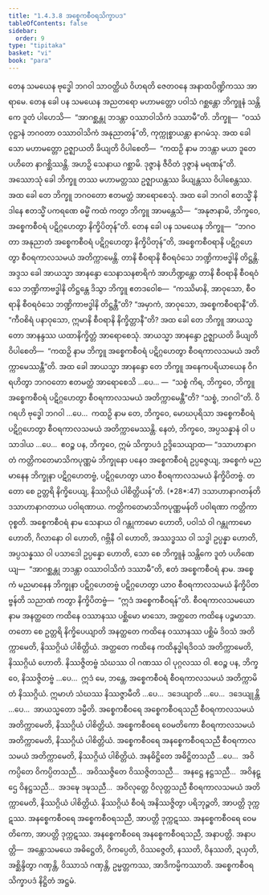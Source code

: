 ```yaml
---
title: "1.4.3.8 အစ္စေကစီဝရသိက္ခာပဒ"
tableOfContents: false
sidebar:
  order: 9
type: "tipitaka"
basket: "vi"
book: "para"
---
```



<DynamicBreadcrumb />

<Division number="646" book="para">

<Paragraph number="2385" book="para">
တေန သမယေန ဗုဒ္ဓေါ ဘဂဝါ သာဝတ္ထိယံ ဝိဟရတိ ဇေတဝနေ အနာထပိဏ္ဍိကဿ အာရာမေ. တေန ခေါ ပန သမယေန အညတရော မဟာမတ္တော ပဝါသံ ဂစ္ဆန္တော ဘိက္ခူနံ သန္တိကေ ဒူတံ ပါဟေသိ—  “အာဂစ္ဆန္တု ဘဒန္တာ ဝဿာဝါသိကံ ဒဿာမီ”တိ. ဘိက္ခူ—  “ဝဿံဝုဋ္ဌာနံ ဘဂဝတာ ဝဿာဝါသိကံ အနုညာတန်”တိ, ကုက္ကုစ္စာယန္တာ နာဂမံသု. အထ ခေါ သော မဟာမတ္တော ဥဇ္ဈာယတိ ခိယျတိ ဝိပါစေတိ—  “ကထဉှိ နာမ ဘဒန္တာ မယာ ဒူတေ ပဟိတေ နာဂစ္ဆိဿန္တိ. အဟဉှိ သေနာယ ဂစ္ဆာမိ. ဒုဇ္ဇာနံ ဇီဝိတံ ဒုဇ္ဇာနံ မရဏန်”တိ.
</Paragraph>

<Paragraph number="2386" book="para">
အဿောသုံ ခေါ ဘိက္ခူ တဿ မဟာမတ္တဿ ဥဇ္ဈာယန္တဿ ခိယျန္တဿ ဝိပါစေန္တဿ. အထ ခေါ တေ ဘိက္ခူ ဘဂဝတော ဧတမတ္ထံ အာရောစေသုံ. အထ ခေါ ဘဂဝါ ဧတသ္မိံ နိဒါနေ ဧတသ္မိံ ပကရဏေ ဓမ္မိံ ကထံ ကတွာ ဘိက္ခူ အာမန္တေသိ—  “အနုဇာနာမိ, ဘိက္ခဝေ, အစ္စေကစီဝရံ ပဋိဂ္ဂဟေတွာ နိက္ခိပိတုန်”တိ.
</Paragraph>

</Division>
<Division number="647" book="para">

<Paragraph number="2387" book="para">
တေန ခေါ ပန သမယေန ဘိက္ခူ—  “ဘဂဝတာ အနုညာတံ အစ္စေကစီဝရံ ပဋိဂ္ဂဟေတွာ နိက္ခိပိတုန်”တိ, အစ္စေကစီဝရာနိ ပဋိဂ္ဂဟေတွာ စီဝရကာလသမယံ အတိက္ကာမေန္တိ. တာနိ စီဝရာနိ စီဝရဝံသေ ဘဏ္ဍိကာဗဒ္ဓါနိ တိဋ္ဌန္တိ. အဒ္ဒသ ခေါ အာယသ္မာ အာနန္ဒော သေနာသနစာရိကံ အာဟိဏ္ဍန္တော တာနိ စီဝရာနိ စီဝရဝံသေ ဘဏ္ဍိကာဗဒ္ဓါနိ တိဋ္ဌန္တေ ဒိသွာ ဘိက္ခူ ဧတဒဝေါစ—  “ကဿိမာနိ, အာဝုသော, စီဝရာနိ စီဝရဝံသေ ဘဏ္ဍိကာဗဒ္ဓါနိ တိဋ္ဌန္တီ”တိ? “အမှာကံ, အာဝုသော, အစ္စေကစီဝရာနီ”တိ. “ကီဝစိရံ ပနာဝုသော, ဣမာနိ စီဝရာနိ နိက္ခိတ္တာနီ”တိ? အထ ခေါ တေ ဘိက္ခူ အာယသ္မတော အာနန္ဒဿ ယထာနိက္ခိတ္တံ အာရောစေသုံ. အာယသ္မာ အာနန္ဒော ဥဇ္ဈာယတိ ခိယျတိ ဝိပါစေတိ—  “ကထဉှိ နာမ ဘိက္ခူ အစ္စေကစီဝရံ ပဋိဂ္ဂဟေတွာ စီဝရကာလသမယံ အတိက္ကာမေဿန္တီ”တိ.
</Paragraph>

<Paragraph number="2388" book="para">
အထ ခေါ အာယသ္မာ အာနန္ဒော တေ ဘိက္ခူ အနေကပရိယာယေန ဝိဂရဟိတွာ ဘဂဝတော ဧတမတ္ထံ အာရောစေသိ …ပေ… —  “သစ္စံ ကိရ, ဘိက္ခဝေ, ဘိက္ခူ အစ္စေကစီဝရံ ပဋိဂ္ဂဟေတွာ စီဝရကာလသမယံ အတိက္ကာမေန္တီ”တိ? “သစ္စံ, ဘဂဝါ”တိ. ဝိဂရဟိ ဗုဒ္ဓေါ ဘဂဝါ …ပေ…  ကထဉှိ နာမ တေ, ဘိက္ခဝေ, မောဃပုရိသာ အစ္စေကစီဝရံ ပဋိဂ္ဂဟေတွာ စီဝရကာလသမယံ အတိက္ကာမေဿန္တိ. နေတံ, ဘိက္ခဝေ, အပ္ပသန္နာနံ ဝါ ပသာဒါယ …ပေ…  ဧဝဉ္စ ပန, ဘိက္ခဝေ, ဣမံ သိက္ခာပဒံ ဥဒ္ဒိသေယျာထ—
</Paragraph>

</Division>
<Division number="648" book="para">

<Paragraph number="2389" book="para">
<Emphasis>“ဒသာဟာနာဂတံ ကတ္တိကတေမာသိကပုဏ္ဏမံ ဘိက္ခုနော ပနေဝ အစ္စေကစီဝရံ ဥပ္ပဇ္ဇေယျ, အစ္စေကံ မညမာနေန ဘိက္ခုနာ ပဋိဂ္ဂဟေတဗ္ဗံ, ပဋိဂ္ဂဟေတွာ ယာဝ စီဝရကာလသမယံ နိက္ခိပိတဗ္ဗံ. တတော စေ ဥတ္တရိ နိက္ခိပေယျ, နိဿဂ္ဂိယံ ပါစိတ္တိယန်”</Emphasis>တိ. (*28*:<Emphasis>47</Emphasis>)
</Paragraph>

</Division>
<Division number="649" book="para">

<Paragraph number="2390" book="para">
<Emphasis>ဒသာဟာနာဂတန်</Emphasis>တိ ဒသာဟာနာဂတာယ ပဝါရဏာယ.
</Paragraph>

<Paragraph number="2391" book="para">
<Emphasis>ကတ္တိကတေမာသိကပုဏ္ဏမန်</Emphasis>တိ ပဝါရဏာ ကတ္တိကာ ဝုစ္စတိ.
</Paragraph>

<Paragraph number="2392" book="para">
<Emphasis>အစ္စေကစီဝရံ</Emphasis> နာမ သေနာယ ဝါ ဂန္တုကာမော ဟောတိ, ပဝါသံ ဝါ ဂန္တုကာမော ဟောတိ, ဂိလာနော ဝါ ဟောတိ, ဂဗ္ဘိနီ ဝါ ဟောတိ, အဿဒ္ဓဿ ဝါ သဒ္ဓါ ဥပ္ပန္နာ ဟောတိ, အပ္ပသန္နဿ ဝါ ပသာဒေါ ဥပ္ပန္နော ဟောတိ, သော စေ ဘိက္ခူနံ သန္တိကေ ဒူတံ ပဟိဏေယျ—  “အာဂစ္ဆန္တု ဘဒန္တာ ဝဿာဝါသိကံ ဒဿာမီ”တိ, ဧတံ အစ္စေကစီဝရံ နာမ.
</Paragraph>

<Paragraph number="2393" book="para">
<Emphasis>အစ္စေကံ မညမာနေန ဘိက္ခုနာ ပဋိဂ္ဂဟေတဗ္ဗံ ပဋိဂ္ဂဟေတွာ ယာဝ စီဝရကာလသမယံ နိက္ခိပိတဗ္ဗန်</Emphasis>တိ သညာဏံ ကတွာ နိက္ခိပိတဗ္ဗံ—  “ဣဒံ အစ္စေကစီဝရန်”တိ.
</Paragraph>

<Paragraph number="2394" book="para">
<Emphasis>စီဝရကာလသမယော</Emphasis> နာမ အနတ္ထတေ ကထိနေ ဝဿာနဿ ပစ္ဆိမော မာသော, အတ္ထတေ ကထိနေ ပဉ္စမာသာ.
</Paragraph>

<Paragraph number="2395" book="para">
<Emphasis>တတော စေ ဥတ္တရိ နိက္ခိပေယျာ</Emphasis>တိ အနတ္ထတေ ကထိနေ ဝဿာနဿ ပစ္ဆိမံ ဒိဝသံ အတိက္ကာမေတိ, နိဿဂ္ဂိယံ ပါစိတ္တိယံ. အတ္ထတေ ကထိနေ ကထိနုဒ္ဓါရဒိဝသံ အတိက္ကာမေတိ, နိဿဂ္ဂိယံ ဟောတိ. နိဿဇ္ဇိတဗ္ဗံ သံဃဿ ဝါ ဂဏဿ ဝါ ပုဂ္ဂလဿ ဝါ. ဧဝဉ္စ ပန, ဘိက္ခဝေ, နိဿဇ္ဇိတဗ္ဗံ …ပေ…  ဣဒံ မေ, ဘန္တေ, အစ္စေကစီဝရံ စီဝရကာလသမယံ အတိက္ကာမိတံ နိဿဂ္ဂိယံ. ဣမာဟံ သံဃဿ နိဿဇ္ဇာမီတိ …ပေ…  ဒဒေယျာတိ …ပေ…  ဒဒေယျုန္တိ …ပေ…  အာယသ္မတော ဒမ္မီတိ.
</Paragraph>

</Division>
<Division number="650" book="para">

<Paragraph number="2396" book="para">
အစ္စေကစီဝရေ အစ္စေကစီဝရသညီ စီဝရကာလသမယံ အတိက္ကာမေတိ, နိဿဂ္ဂိယံ ပါစိတ္တိယံ. အစ္စေကစီဝရေ ဝေမတိကော စီဝရကာလသမယံ အတိက္ကာမေတိ, နိဿဂ္ဂိယံ ပါစိတ္တိယံ. အစ္စေကစီဝရေ အနစ္စေကစီဝရသညီ စီဝရကာလသမယံ အတိက္ကာမေတိ, နိဿဂ္ဂိယံ ပါစိတ္တိယံ. အနဓိဋ္ဌိတေ အဓိဋ္ဌိတသညီ …ပေ…  အဝိကပ္ပိတေ ဝိကပ္ပိတသညီ…  အဝိဿဇ္ဇိတေ ဝိဿဇ္ဇိတသညီ…  အနဋ္ဌေ နဋ္ဌသညီ…  အဝိနဋ္ဌေ ဝိနဋ္ဌသညီ…  အဒဍ္ဎေ ဒဍ္ဎသညီ…  အဝိလုတ္တေ ဝိလုတ္တသညီ စီဝရကာလသမယံ အတိက္ကာမေတိ, နိဿဂ္ဂိယံ ပါစိတ္တိယံ.
</Paragraph>

<Paragraph number="2397" book="para">
နိဿဂ္ဂိယံ စီဝရံ အနိဿဇ္ဇိတွာ ပရိဘုဉ္ဇတိ, အာပတ္တိ ဒုက္ကဋဿ. အနစ္စေကစီဝရေ အစ္စေကစီဝရသညီ, အာပတ္တိ ဒုက္ကဋဿ. အနစ္စေကစီဝရေ ဝေမတိကော, အာပတ္တိ ဒုက္ကဋဿ. အနစ္စေကစီဝရေ အနစ္စေကစီဝရသညီ, အနာပတ္တိ.
</Paragraph>

</Division>
<Division number="651" book="para">

<Paragraph number="2398" book="para">
အနာပတ္တိ—  အန္တောသမယေ အဓိဋ္ဌေတိ, ဝိကပ္ပေတိ, ဝိဿဇ္ဇေတိ, နဿတိ, ဝိနဿတိ, ဍယှတိ, အစ္ဆိန္ဒိတွာ ဂဏှန္တိ, ဝိဿာသံ ဂဏှန္တိ, ဥမ္မတ္တကဿ, အာဒိကမ္မိကဿာတိ.

</Paragraph>
</Division>

<Paragraph number="2399" type="center" book="para">
အစ္စေကစီဝရသိက္ခာပဒံ နိဋ္ဌိတံ အဋ္ဌမံ.
</Paragraph>